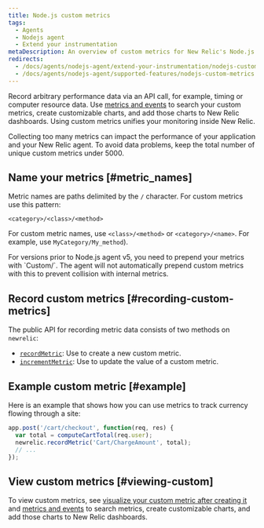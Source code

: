 ```yaml
---
title: Node.js custom metrics
tags:
  - Agents
  - Nodejs agent
  - Extend your instrumentation
metaDescription: An overview of custom metrics for New Relic's Node.js agent and how to implement them for your application.
redirects:
  - /docs/agents/nodejs-agent/extend-your-instrumentation/nodejs-custom-metrics
  - /docs/agents/nodejs-agent/supported-features/nodejs-custom-metrics
---
```


Record arbitrary performance data via an API call, for example, timing or computer resource data. Use [metrics and events](/docs/query-your-data/explore-query-data/data-explorer/introduction-data-explorer) to search your custom metrics, create customizable charts, and add those charts to New Relic dashboards. Using custom metrics unifies your monitoring inside New Relic.

<Callout variant="caution">
  Collecting too many metrics can impact the performance of your application and your New Relic agent. To avoid data problems, keep the total number of unique custom metrics under 5000.
</Callout>

## Name your metrics [#metric_names]

Metric names are paths delimited by the `/` character. For custom metrics use this pattern:

```
<category>/<class>/<method>
```

For custom metric names, use `<class>/<method>` or `<category>/<name>`. For example, use `MyCategory/My_method`).

<Callout variant="important">
  For versions prior to Node.js agent v5, you need to prepend your metrics with `Custom/`. The agent will not automatically prepend custom metrics with this to prevent collision with internal metrics.
</Callout>

## Record custom metrics [#recording-custom-metrics]

The public API for recording metric data consists of two methods on `newrelic`:

* [`recordMetric`](/docs/apm/agents/nodejs-agent/api-guides/nodejs-agent-api/#record_metric): Use to create a new custom metric.
* [`incrementMetric`](/docs/apm/agents/nodejs-agent/api-guides/nodejs-agent-api/#increment_metric): Use to update the value of a custom metric.

## Example custom metric [#example]

Here is an example that shows how you can use metrics to track currency flowing through a site:

```js
app.post('/cart/checkout', function(req, res) {
  var total = computeCartTotal(req.user);
  newrelic.recordMetric('Cart/ChargeAmount', total);
  // ...
});
```

## View custom metrics [#viewing-custom]

To view custom metrics, see [visualize your custom metric after creating it](/docs/query-your-data/explore-query-data/data-explorer/introduction-data-explorer#visualize-metric) and [metrics and events](/docs/query-your-data/explore-query-data/data-explorer/introduction-data-explorer) to search metrics, create customizable charts, and add those charts to New Relic dashboards.
